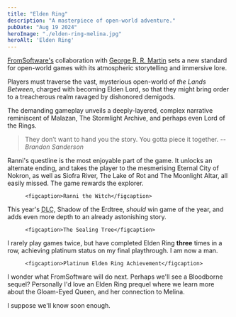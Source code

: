 ```yaml
---
title: "Elden Ring"
description: "A masterpiece of open-world adventure."
pubDate: "Aug 19 2024"
heroImage: "./elden-ring-melina.jpg"
heroAlt: 'Elden Ring'
---
```



[FromSoftware's](https://www.fromsoftware.jp/ww/) collaboration with [George R. R. Martin](https://georgerrmartin.com/) sets a new standard for open-world
games with its atmospheric storytelling and immersive lore.

Players must traverse the vast, mysterious open-world of _the Lands Between_, charged with becoming Elden Lord,
so that they might bring order to a treacherous realm ravaged by dishonored demigods.

The demanding gameplay unveils a deeply-layered, complex narrative reminiscent of Malazan, The Stormlight Archive, and perhaps even Lord of the Rings.

<blockquote>
They don’t want to hand you the story. You gotta piece it together.
<cite>-- Brandon Sanderson</cite>
</blockquote>

Ranni's questline is the most enjoyable part of the game.
It unlocks an alternate ending, and takes the player to the mesmerising
Eternal City of Nokron, as well as Siofra River, The Lake of Rot and The Moonlight Altar,
all easily missed. The game rewards the explorer.

<figure class="figure">
  <Picture
    src={ranni}
    alt="Ranni the Witch"
    width={800}
    height={450}
    formats={["avif", "webp", "jpg", "png"]} />

    <figcaption>Ranni the Witch</figcaption>
</figure>

This year's <abbr title="Downloadable Content">DLC</abbr>, Shadow of the Erdtree, _should_ win game of the year, and adds even more depth to an already astonishing story.

<figure class="figure">
  <Picture
    src={sealingTree}
    alt="The Sealing Tree"
    width={800}
    height={450}
    formats={["avif", "webp", "jpg", "png"]} />

    <figcaption>The Sealing Tree</figcaption>
</figure>

I rarely play games twice, but have completed Elden Ring **three** times in a row, achieving platinum status on my final playthrough. I am now a man.

<figure class="figure">
  <Picture
    src={platinum}
    alt="Platinum Elden Ring Achievement"
    width={800}
    height={450}
    formats={["avif", "webp", "jpg", "png"]} />

    <figcaption>Platinum Elden Ring Achievement</figcaption>
</figure>

I wonder what FromSoftware will do next. Perhaps we'll see a Bloodborne sequel?
Personally I'd love an Elden Ring prequel where we learn more
about the Gloam-Eyed Queen, and her connection to Melina.

I suppose we'll know soon enough.
